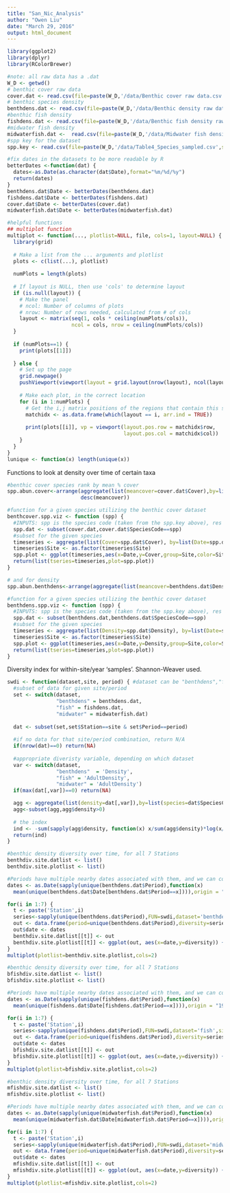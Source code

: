 ```yaml
---
title: "San_Nic_Analysis"
author: "Owen Liu"
date: "March 29, 2016"
output: html_document
---
```


```r
library(ggplot2)
library(dplyr)
library(RColorBrewer)

#note: all raw data has a .dat
W_D <- getwd()
# benthic cover raw data
cover.dat <- read.csv(file=paste(W_D,'/data/Benthic cover raw data.csv',sep=''))
# benthic species density
benthdens.dat <- read.csv(file=paste(W_D,'/data/Benthic density raw data.csv',sep=''))
#benthic fish density
fishdens.dat <- read.csv(file=paste(W_D,'/data/Benthic fish density raw data.csv',sep=''))
#midwater fish density
midwaterfish.dat <-  read.csv(file=paste(W_D,'/data/Midwater fish density raw data.csv',sep=''))
#spp key for the dataset
spp.key <- read.csv(file=paste(W_D,'/data/Table4_Species_sampled.csv',sep=''))

#fix dates in the datasets to be more readable by R
betterDates <-function(dat) {
  dates<-as.Date(as.character(dat$Date),format="%m/%d/%y")
  return(dates)
}
benthdens.dat$Date <- betterDates(benthdens.dat)
fishdens.dat$Date <- betterDates(fishdens.dat)
cover.dat$Date <- betterDates(cover.dat)
midwaterfish.dat$Date <- betterDates(midwaterfish.dat)

#helpful functions
## multiplot function
multiplot <- function(..., plotlist=NULL, file, cols=1, layout=NULL) {
  library(grid)
  
  # Make a list from the ... arguments and plotlist
  plots <- c(list(...), plotlist)
  
  numPlots = length(plots)
  
  # If layout is NULL, then use 'cols' to determine layout
  if (is.null(layout)) {
    # Make the panel
    # ncol: Number of columns of plots
    # nrow: Number of rows needed, calculated from # of cols
    layout <- matrix(seq(1, cols * ceiling(numPlots/cols)),
                     ncol = cols, nrow = ceiling(numPlots/cols))
  }
  
  if (numPlots==1) {
    print(plots[[1]])
    
  } else {
    # Set up the page
    grid.newpage()
    pushViewport(viewport(layout = grid.layout(nrow(layout), ncol(layout))))
    
    # Make each plot, in the correct location
    for (i in 1:numPlots) {
      # Get the i,j matrix positions of the regions that contain this subplot
      matchidx <- as.data.frame(which(layout == i, arr.ind = TRUE))
      
      print(plots[[i]], vp = viewport(layout.pos.row = matchidx$row,
                                      layout.pos.col = matchidx$col))
    }
  }
}
lunique <- function(x) length(unique(x))

```

Functions to look at density over time of certain taxa

```r

#benthic cover species rank by mean % cover
spp.abun.cover<-arrange(aggregate(list(meancover=cover.dat$Cover),by=list(species=cover.dat$SpeciesCode),FUN=mean),
                        desc(meancover))

#function for a given species utilizing the benthic cover dataset
benthcover.spp.viz <- function (spp) {
  #INPUTS: spp is the species code (taken from the spp.key above), res is the resolution (site level (denoted 'Station') or quadrat level(denoted "Quadrat"))
  spp.dat <- subset(cover.dat,cover.dat$SpeciesCode==spp)
  #subset for the given species
  timeseries <- aggregate(list(Cover=spp.dat$Cover), by=list(Date=spp.dat$Date,Site=spp.dat$Station),FUN=mean)
  timeseries$Site <- as.factor(timeseries$Site)
  spp.plot <- ggplot(timeseries,aes(x=Date,y=Cover,group=Site,color=Site)) + geom_line()
  return(list(tseries=timeseries,plot=spp.plot))
}

# and for density
spp.abun.benthdens<-arrange(aggregate(list(meancover=benthdens.dat$Density),by=list(species=benthdens.dat$SpeciesCode),FUN=mean), desc(meancover))

#function for a given species utilizing the benthic cover dataset
benthdens.spp.viz <- function (spp) {
  #INPUTS: spp is the species code (taken from the spp.key above), res is the resolution (site level (denoted 'Station') or swath level(denoted "Swath"))
  spp.dat <- subset(benthdens.dat,benthdens.dat$SpeciesCode==spp)
  #subset for the given species
  timeseries <- aggregate(list(Density=spp.dat$Density), by=list(Date=spp.dat$Date,Site=spp.dat$Station),FUN=mean)
  timeseries$Site <- as.factor(timeseries$Site)
  spp.plot <- ggplot(timeseries,aes(x=Date,y=Density,group=Site,color=Site)) + geom_line()
  return(list(tseries=timeseries,plot=spp.plot))
}
```

Diversity index for within-site/year 'samples'. Shannon-Weaver used.

```r
swdi <- function(dataset,site, period) { #dataset can be "benthdens","fish", or "midwater" (with quotes)
  #subset of data for given site/period
  set <- switch(dataset,
                "benthdens" = benthdens.dat,
                "fish" = fishdens.dat,
                "midwater" = midwaterfish.dat)
  
  dat <- subset(set,set$Station==site & set$Period==period)
  
  #if no data for that site/period combination, return N/A
  if(nrow(dat)==0) return(NA)
  
  #appropriate diveristy variable, depending on which dataset
  var <- switch(dataset,
                "benthdens"  = 'Density',
                "fish" = 'AdultDensity',
                "midwater" = 'AdultDensity')
  if(max(dat[,var])==0) return(NA)

  agg <- aggregate(list(density=dat[,var]),by=list(species=dat$SpeciesCode),FUN=mean)
  agg<-subset(agg,agg$density>0)
  
  # the index
  ind <- -sum(sapply(agg$density, function(x) x/sum(agg$density)*log(x/sum(agg$density))))
  return(ind)
}
```

```r
#benthic density diversity over time, for all 7 Stations
benthdiv.site.datlist <- list()
benthdiv.site.plotlist <- list()

#Periods have multiple nearby dates associated with them, and we can consolidate those dates for each period for graphing purposes
dates <- as.Date(sapply(unique(benthdens.dat$Period),function(x)
  mean(unique(benthdens.dat$Date[benthdens.dat$Period==x]))),origin = "1970-01-01")

for(i in 1:7) {
  t <- paste('Station',i)
  series<-sapply(unique(benthdens.dat$Period),FUN=swdi,dataset='benthdens',site=i)
  out <- data.frame(period=unique(benthdens.dat$Period),diversity=series)
  out$date <- dates
  benthdiv.site.datlist[[t]] <- out
  benthdiv.site.plotlist[[t]] <- ggplot(out, aes(x=date,y=diversity)) +geom_line() +ggtitle(paste(t,'Benthic Diversity')) +xlab('Time')+ylab('S-W Diversity')
}
multiplot(plotlist=benthdiv.site.plotlist,cols=2)
```

```r
#benthic density diversity over time, for all 7 Stations
bfishdiv.site.datlist <- list()
bfishdiv.site.plotlist <- list()

#Periods have multiple nearby dates associated with them, and we can consolidate those dates for each period for graphing purposes
dates <- as.Date(sapply(unique(fishdens.dat$Period),function(x)
  mean(unique(fishdens.dat$Date[fishdens.dat$Period==x]))),origin = "1970-01-01")

for(i in 1:7) {
  t <- paste('Station',i)
  series<-sapply(unique(fishdens.dat$Period),FUN=swdi,dataset='fish',site=i)
  out <- data.frame(period=unique(fishdens.dat$Period),diversity=series)
  out$date <- dates
  bfishdiv.site.datlist[[t]] <- out
  bfishdiv.site.plotlist[[t]] <- ggplot(out, aes(x=date,y=diversity)) +geom_line() +ggtitle(paste(t,'Benthic Fish Diversity')) +xlab('Time')+ylab('S-W Diversity')
}
multiplot(plotlist=bfishdiv.site.plotlist,cols=2)
```


```r
#benthic density diversity over time, for all 7 Stations
mfishdiv.site.datlist <- list()
mfishdiv.site.plotlist <- list()

#Periods have multiple nearby dates associated with them, and we can consolidate those dates for each period for graphing purposes
dates <- as.Date(sapply(unique(midwaterfish.dat$Period),function(x)
  mean(unique(midwaterfish.dat$Date[midwaterfish.dat$Period==x]))),origin = "1970-01-01")

for(i in 1:7) {
  t <- paste('Station',i)
  series<-sapply(unique(midwaterfish.dat$Period),FUN=swdi,dataset='midwater',site=i)
  out <- data.frame(period=unique(midwaterfish.dat$Period),diversity=series)
  out$date <- dates
  mfishdiv.site.datlist[[t]] <- out
  mfishdiv.site.plotlist[[t]] <- ggplot(out, aes(x=date,y=diversity)) +geom_line() +ggtitle(paste(t,'Midwater Fish Diversity')) +xlab('Time')+ylab('S-W Diversity')
}
multiplot(plotlist=mfishdiv.site.plotlist,cols=2)
```